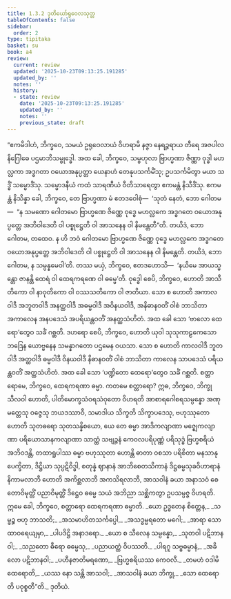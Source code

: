 ```yaml
---
title: 1.3.2 ဒုတိယော်ရုဝေလသုတ္တ
tableOfContents: false
sidebar:
  order: 2
type: tipitaka
basket: su
book: a4
review:
  current: review
  updated: '2025-10-23T09:13:25.191285'
  updated_by: ''
  notes: ''
  history:
  - state: review
    date: '2025-10-23T09:13:25.191285'
    updated_by: ''
    notes: ''
    previous_state: draft
---
```



<ReviewStatus review={frontmatter.review} showDetails={true} />

<HypothesisAnnotation frontmatter={frontmatter} />

<DynamicBreadcrumb />

<Division number="22" book="a4" e="ch" v="15" p="330">

<Paragraph number="144" book="a4">
“ဧကမိဒါဟံ, ဘိက္ခဝေ, သမယံ ဥရုဝေလာယံ ဝိဟရာမိ နဇ္ဇာ နေရဉ္ဇရာယ တီရေ အဇပါလနိဂြေါဓေ ပဌမာဘိသမ္ဗုဒ္ဓေါ. အထ ခေါ, ဘိက္ခဝေ, သမ္ဗဟုလာ ဗြာဟ္မဏာ ဇိဏ္ဏာ ဝုဒ္ဓါ မဟလ္လကာ အဒ္ဓဂတာ ဝယောအနုပ္ပတ္တာ ယေနာဟံ တေနုပသင်္ကမိံသု; ဥပသင်္ကမိတွာ မယာ သဒ္ဓိံ သမ္မောဒိံသု. သမ္မောဒနီယံ ကထံ သာရဏီယံ ဝီတိသာရေတွာ ဧကမန္တံ နိသီဒိံသု. ဧကမန္တံ နိသိန္နာ ခေါ, ဘိက္ခဝေ, တေ ဗြာဟ္မဏာ မံ ဧတဒဝေါစုံ—  ‘သုတံ နေတံ, ဘော ဂေါတမ—  “န သမဏော ဂေါတမော ဗြာဟ္မဏေ ဇိဏ္ဏေ ဝုဒ္ဓေ မဟလ္လကေ အဒ္ဓဂတေ ဝယောအနုပ္ပတ္တေ အဘိဝါဒေတိ ဝါ ပစ္စုဋ္ဌေတိ ဝါ အာသနေန ဝါ နိမန္တေတီ”တိ. တယိဒံ, ဘော ဂေါတမ, တထေဝ. န ဟိ ဘဝံ ဂေါတမော ဗြာဟ္မဏေ ဇိဏ္ဏေ ဝုဒ္ဓေ မဟလ္လကေ အဒ္ဓဂတေ ဝယောအနုပ္ပတ္တေ အဘိဝါဒေတိ ဝါ ပစ္စုဋ္ဌေတိ ဝါ အာသနေန ဝါ နိမန္တေတိ. တယိဒံ, ဘော ဂေါတမ, န သမ္ပန္နမေဝါ’တိ.
</Paragraph>

<Paragraph number="145" book="a4">
တဿ မယှံ, ဘိက္ခဝေ, ဧတဒဟောသိ—  ‘နယိမေ အာယသ္မန္တော ဇာနန္တိ ထေရံ ဝါ ထေရကရဏေ ဝါ ဓမ္မေ’တိ. ဝုဒ္ဓေါ စေပိ, ဘိက္ခဝေ, ဟောတိ အာသီတိကော ဝါ နာဝုတိကော ဝါ ဝဿသတိကော ဝါ ဇာတိယာ. သော စ ဟောတိ အကာလဝါဒီ အဘူတဝါဒီ အနတ္ထဝါဒီ အဓမ္မဝါဒီ အဝိနယဝါဒီ, အနိဓာနဝတိံ ဝါစံ ဘာသိတာ အကာလေန အနပဒေသံ အပရိယန္တဝတိံ အနတ္ထသံဟိတံ. အထ ခေါ သော ‘ဗာလော ထေရော’တွေဝ သင်္ခံ ဂစ္ဆတိ.
</Paragraph>

<Paragraph number="146" book="a4">
ဒဟရော စေပိ, ဘိက္ခဝေ, ဟောတိ ယုဝါ သုသုကာဠကေသော ဘဒြေန ယောဗ္ဗနေန သမန္နာဂတော ပဌမေန ဝယသာ. သော စ ဟောတိ ကာလဝါဒီ ဘူတဝါဒီ အတ္ထဝါဒီ ဓမ္မဝါဒီ ဝိနယဝါဒီ နိဓာနဝတိံ ဝါစံ ဘာသိတာ ကာလေန သာပဒေသံ ပရိယန္တဝတိံ အတ္ထသံဟိတံ. အထ ခေါ သော ‘ပဏ္ဍိတော ထေရော’တွေဝ သင်္ခံ ဂစ္ဆတိ.
</Paragraph>

<Paragraph number="147" book="a4">
စတ္တာရောမေ, ဘိက္ခဝေ, ထေရကရဏာ ဓမ္မာ. ကတမေ စတ္တာရော? ဣဓ, ဘိက္ခဝေ, ဘိက္ခု သီလဝါ ဟောတိ, ပါတိမောက္ခသံဝရသံဝုတော ဝိဟရတိ အာစာရဂေါစရသမ္ပန္နော အဏုမတ္တေသု ဝဇ္ဇေသု ဘယဒဿာဝီ, သမာဒါယ သိက္ခတိ သိက္ခာပဒေသု, ဗဟုဿုတော ဟောတိ သုတဓရော သုတသန္နိစယော, ယေ တေ ဓမ္မာ အာဒိကလျာဏာ မဇ္ဈေကလျာဏာ ပရိယောသာနကလျာဏာ သာတ္ထံ သဗျဉ္ဇနံ ကေဝလပရိပုဏ္ဏံ ပရိသုဒ္ဓံ ဗြဟ္မစရိယံ အဘိဝဒန္တိ, တထာရူပါဿ ဓမ္မာ ဗဟုဿုတာ ဟောန္တိ ဓာတာ ဝစသာ ပရိစိတာ မနသာနုပေက္ခိတာ, ဒိဋ္ဌိယာ သုပ္ပဋိဝိဒ္ဓါ, စတုန္နံ ဈာနာနံ အာဘိစေတသိကာနံ ဒိဋ္ဌဓမ္မသုခဝိဟာရာနံ နိကာမလာဘီ ဟောတိ အကိစ္ဆလာဘီ အကသိရလာဘီ, အာသဝါနံ ခယာ အနာသဝံ စေတောဝိမုတ္တိံ ပညာဝိမုတ္တိံ ဒိဋ္ဌေဝ ဓမ္မေ သယံ အဘိညာ သစ္ဆိကတွာ ဥပသမ္ပဇ္ဇ ဝိဟရတိ. ဣမေ ခေါ, ဘိက္ခဝေ, စတ္တာရော ထေရကရဏာ ဓမ္မာတိ.
</Paragraph>

<Paragraph number="148" type="verses" book="a4">
_ယော ဥဒ္ဓတေန စိတ္တေန,_  
_သမ္ဖဉ္စ ဗဟု ဘာသတိ;_  
_အသမာဟိတသင်္ကပ္ပေါ,_  
_အသဒ္ဓမ္မရတော မဂေါ;_  
_အာရာ သော ထာဝရေယျမှာ,_  
_ပါပဒိဋ္ဌိ အနာဒရော._  

</Paragraph>

<Paragraph number="149" type="verses" book="a4">
_ယော စ သီလေန သမ္ပန္နော,_  
_သုတဝါ ပဋိဘာနဝါ;_  
_သညတော ဓီရော ဓမ္မေသု,_  
_ပညာယတ္ထံ ဝိပဿတိ._  

</Paragraph>

<Paragraph number="150" type="verses" book="a4">
_ပါရဂူ သဗ္ဗဓမ္မာနံ,_  
_အခိလော ပဋိဘာနဝါ;_  
_ပဟီနဇာတိမရဏော,_  
_ဗြဟ္မစရိယဿ ကေဝလီ._  

</Paragraph>

<Paragraph number="151" type="verses" book="a4">
_တမဟံ ဝဒါမိ ထေရောတိ,_  
_ယဿ နော သန္တိ အာသဝါ;_  
_အာသဝါနံ ခယာ ဘိက္ခု,_  
_သော ထေရောတိ ပဝုစ္စတီ”တိ._  


</Paragraph>
</Division>

<Paragraph number="152" type="center" book="a4">
ဒုတိယံ.
</Paragraph>